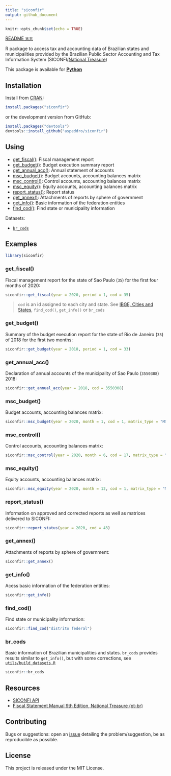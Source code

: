 ```yaml
---
title: "siconfir"
output: github_document
---
```


```r
knitr::opts_chunk$set(echo = TRUE)
```

[README 🇧🇷](README_pt-br.md)

R package to access tax and accounting data of Brazilian states and municipalities provided by the Brazilian Public Sector Accounting and Tax Information System (SICONFI/[National Treasure](https://www.gov.br/tesouronacional/en?set_language=en))

This package is available for [**Python**](https://github.com/pedrocastroo/siconfipy)

## Installation

Install from [CRAN](https://cran.r-project.org/package=siconfir):

```r
install.packages("siconfir")
```

or the development version from GitHub:

```r
install.packages("devtools")
devtools::install_github("aspeddro/siconfir")
```

## Using

- [get_fiscal()](#get_fiscal): Fiscal management report
- [get_budget()](#get_budget): Budget execution summary report
- [get_annual_acc()](#get_annual_acc): Annual statement of accounts
- [msc_budget()](#msc_budget): Budget accounts, accounting balances matrix
- [msc_control()](#msc_control): Control accounts, accounting balances matrix
- [msc_equity()](#msc_equity): Equity accounts, accounting balances matrix
- [report_status()](#report_status): Report status
- [get_annex()](#get_annex): Attachments of reports by sphere of government
- [get_info()](#get_info): Basic information of the federation entities
- [find_cod()](#find_cod): Find state or municipality information

Datasets:

- [`br_cods`](#br_cods)

## Examples

```r
library(siconfir)
```

### get_fiscal(){#get_fiscal}

Fiscal management report for the state of Sao Paulo (`35`) for the first four months of 2020:

```r
siconfir::get_fiscal(year = 2020, period = 1, cod = 35)
```

> `cod` is an id assigned to each city and state. See [IBGE, Cities and States](https://www.ibge.gov.br/en/cities-and-states.html?view=municipio), `find_cod()`, `get_info()` or `br_cods`

### get_budget(){#get_budget}

Summary of the budget execution report for the state of Rio de Janeiro (`33`) of 2018 for the first two months:

```r
siconfir::get_budget(year = 2018, period = 1, cod = 33)
```

### get_annual_acc(){#get_annual_acc}

Declaration of annual accounts of the municipality of Sao Paulo (`3550308`) 2018:

```r
siconfir::get_annual_acc(year = 2018, cod = 3550308)
```

### msc_budget(){#msc_budget}

Budget accounts, accounting balances matrix:

```r
siconfir::msc_budget(year = 2020, month = 1, cod = 1, matrix_type = "MSCC", class = 5, value = "period_change")
```

### msc_control(){#msc_control}

Control accounts, accounting balances matrix:

```r
siconfir::msc_control(year = 2020, month = 6, cod = 17, matrix_type = "MSCC", class = 7, value = "ending_balance")
```

### msc_equity(){#msc_equity}

Equity accounts, accounting balances matrix:

```r
siconfir::msc_equity(year = 2020, month = 12, cod = 1, matrix_type = "MSCE", class = 1, value = "beginning_balance") # cod = 1 is id of Brazil
```

### report_status(){#report_status}

Information on approved and corrected reports as well as matrices delivered to SICONFI:

```r
siconfir::report_status(year = 2020, cod = 43)
```

### get_annex(){#get_annex}

Attachments of reports by sphere of government:

```r
siconfir::get_annex()
```

### get_info(){#get_info}

Acess basic information of the federation entities:

```r
siconfir::get_info()
```

### find_cod(){#find_cod}

Find state or municipality information:

```r
siconfir::find_cod("distrito federal")
```

### br_cods{#br_cods}

Basic information of Brazilian municipalities and states. `br_cods` provides results similar to `get_info()`, but with some corrections, see [`utils/build_datasets.R`](utils/build_datasets.R)

```r
siconfir::br_cods
```

## Resources

- [SICONFI API](http://apidatalake.tesouro.gov.br/docs/siconfi/)
- [Fiscal Statement Manual 9th Edition, National Treasure (pt-br)](https://conteudo.tesouro.gov.br/manuais/index.php?option=com_content&view=categories&id=560&Itemid=675)


## Contributing

Bugs or suggestions: open an [issue](https://github.com/pedrocastroo/siconfir/issues) detailing the problem/suggestion, be as reproducible as possible.

## License

This project is released under the MIT License.